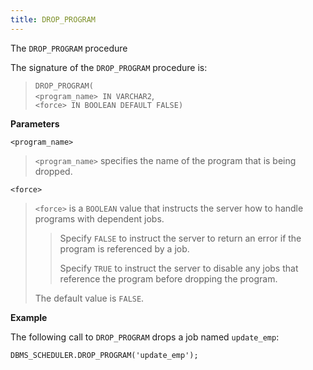 ```yaml
---
title: DROP_PROGRAM
---
```


The `DROP_PROGRAM` procedure

The signature of the `DROP_PROGRAM` procedure is:

> `DROP_PROGRAM(`  
> `<program_name> IN VARCHAR2`,  
> `<force> IN BOOLEAN DEFAULT FALSE)`

**Parameters**

`<program_name>`

> `<program_name>` specifies the name of the program that is being dropped.

`<force>`

> `<force>` is a `BOOLEAN` value that instructs the server how to handle programs with dependent jobs.
> 
> > Specify `FALSE` to instruct the server to return an error if the program is referenced by a job.
> > 
> > Specify `TRUE` to instruct the server to disable any jobs that reference the program before dropping the program.
> 
> The default value is `FALSE`.

**Example**

The following call to `DROP_PROGRAM` drops a job named `update_emp`:

``` text
DBMS_SCHEDULER.DROP_PROGRAM('update_emp');
```
